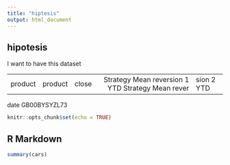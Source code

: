 ```yaml
---
title: "hiptesis"
output: html_document
---
```



## hipotesis

I want to have this dataset 

-------       -------       -------            -------                                                             -------
product       product        close                Strategy Mean reversion 1 YTD                 Strategy Mean reversion 2 YTD
-------      -------       -------          -------                                                             -------
date          GB00BYSYZL73



```r
knitr::opts_chunk$set(echo = TRUE)
```

## R Markdown



```r
summary(cars)
```

